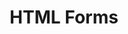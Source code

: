 ---
id: "web_tf_easy_010"
questionType: "TRUE_FALSE"
title: "HTML Forms"
statement: "The <form> tag is used to create input forms in HTML."
difficulty: "EASY"
category: "Web Development"
correctAnswer: true
explanation: "The <form> tag defines a form for user input in HTML."
---